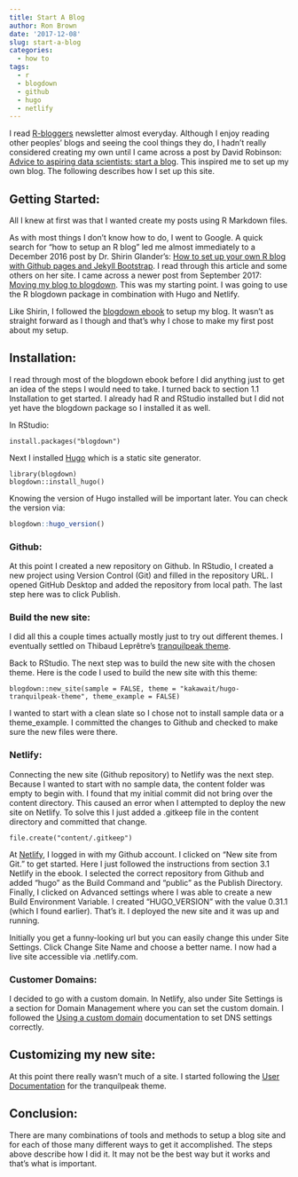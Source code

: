 ```yaml
---
title: Start A Blog
author: Ron Brown
date: '2017-12-08'
slug: start-a-blog
categories:
  - how to
tags:
  - r
  - blogdown
  - github
  - hugo
  - netlify
---
```


I read [R-bloggers](https://www.r-bloggers.com/) newsletter almost everyday. Although I enjoy reading other peoples' blogs and seeing the cool things they do, I hadn't really considered creating my own until I came across a post by David Robinson: [Advice to aspiring data scientists: start a blog](http://varianceexplained.org/r/start-blog/). This inspired me to set up my own blog. The following describes how I set up this site.

## Getting Started: 

All I knew at first was that I wanted create my posts using R Markdown files.

As with most things I don't know how to do, I went to Google.  A quick search for "how to setup an R blog" led me almost immediately to a December 2016 post by Dr. Shirin Glander's: [How to set up your own R blog with Github pages and Jekyll Bootstrap](https://shiring.github.io/blogging/2016/12/04/diy_your_own_blog).  I read through this article and some others on her site.  I came across a newer post from September 2017: [Moving my blog to blogdown](https://shiring.github.io/blogdown/2017/09/14/moving-my-blog-to-blogdown).  This was my starting point. I was going to use the R blogdown package in combination with Hugo and Netlify.

Like Shirin, I followed the [blogdown ebook](https://bookdown.org/yihui/blogdown/) to setup my blog.  It wasn't as straight forward as I though and that's why I chose to make my first post about my setup.

## Installation: 

I read through most of the blogdown ebook before I did anything just to get an idea of the steps I would need to take. I turned back to section 1.1 Installation to get started. I already had R and RStudio installed but I did not yet have the blogdown package so I installed it as well.

In RStudio:
```{}
install.packages("blogdown")
```

Next I installed [Hugo](https://gohugo.io) which is a static site generator.
```{}
library(blogdown)
blogdown::install_hugo()
```

Knowing the version of Hugo installed will be important later.  You can check the version via:
```r
blogdown::hugo_version()
```


### Github: 

At this point I created a new repository on Github. In RStudio, I created a new project using Version Control (Git) and filled in the repository URL.  I opened GitHub Desktop and added the repository from local path.  The last step here was to click Publish.


### Build the new site: 

I did all this a couple times actually mostly just to try out different themes. I eventually settled on Thibaud Leprêtre’s [tranquilpeak theme](https://themes.gohugo.io/hugo-tranquilpeak-theme/). 

Back to RStudio. The next step was to build the new site with the chosen theme. Here is the code I used to build the new site with this theme:

```{}
blogdown::new_site(sample = FALSE, theme = "kakawait/hugo-tranquilpeak-theme", theme_example = FALSE)
```

I wanted to start with a clean slate so I chose not to install sample data or a theme_example. I committed the changes to Github and checked to make sure the new files were there.


### Netlify: 

Connecting the new site (Github repository) to Netlify was the next step. Because I wanted to start with no sample data, the content folder was empty to begin with. I found that my initial commit did not bring over the content directory.  This caused an error when I attempted to deploy the new site on Netlify. To solve this I just added a .gitkeep file in the content directory and committed that change.

```{}
file.create("content/.gitkeep")
```

At [Netlify](https://www.netlify.com/), I logged in with my Github account. I clicked on "New site from Git." to get started. Here I just followed the instructions from section 3.1 Netlify in the ebook. I selected the correct repository from Github and added "hugo" as the Build Command and "public" as the Publish Directory. Finally, I clicked on Advanced settings where I was able to create a new Build Environment Variable. I created "HUGO_VERSION" with the value 0.31.1 (which I found earlier). That's it.  I deployed the new site and it was up and running.

Initially you get a funny-looking url but you can easily change this under Site Settings. Click Change Site Name and choose a better name. I now had a live site accessible via <sitename>.netlify.com. 


### Customer Domains: 

I decided to go with a custom domain. In Netlify, also under Site Settings is a section for Domain Management where you can set the custom domain. I followed the [Using a custom domain](https://www.netlify.com/docs/custom-domains/) documentation to set DNS settings correctly.


## Customizing my new site: 

At this point there really wasn't much of a site.  I started following the [User Documentation](https://github.com/kakawait/hugo-tranquilpeak-theme/blob/master/docs/user.md) for the tranquilpeak theme.


## Conclusion: 

There are many combinations of tools and methods to setup a blog site and for each of those many different ways to get it accomplished. The steps above describe how I did it. It may not be the best way but it works and that's what is important.